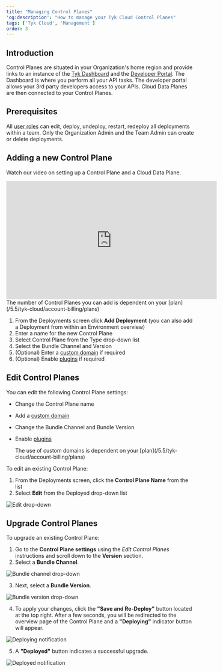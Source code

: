```yaml
---
title: "Managing Control Planes"
'og:description': "How to manage your Tyk Cloud Control Planes"
tags: ['Tyk Cloud', 'Management']
order: 3
---
```


## Introduction

Control Planes are situated in your Organization's home region and provide links to an instance of the [Tyk Dashboard](/5.5/tyk-dashboard) and the [Developer Portal](/5.5/tyk-developer-portal). The Dashboard is where you perform all your API tasks. The developer portal allows your 3rd party developers access to your APIs. Cloud Data Planes are then connected to your Control Planes.


## Prerequisites

All [user roles](/5.5/tyk-cloud/teams-&-users/user-roles) can edit, deploy, undeploy, restart, redeploy all deployments within a team. Only the Organization Admin and the Team Admin can create or delete deployments.

## Adding a new Control Plane

Watch our video on setting up a Control Plane and a Cloud Data Plane.

<iframe width="560" height="315" src="https://www.youtube.com/embed/JqXXEDplrr8" frameborder="0" allow="accelerometer; autoplay; clipboard-write; encrypted-media; gyroscope; picture-in-picture" allowfullscreen></iframe>


<Note>
The number of Control Planes you can add is dependent on your [plan](/5.5/tyk-cloud/account-billing/plans)
</Note>


1. From the Deployments screen click **Add Deployment** (you can also add a Deployment from within an Environment overview)
2. Enter a name for the new Control Plane
3. Select Control Plane from the Type drop-down list
4. Select the Bundle Channel and Version
5. (Optional) Enter a [custom domain](/5.5/tyk-cloud/using-custom-domains) if required
6. (Optional) Enable [plugins](/5.5/tyk-cloud/using-plugins) if required

## Edit Control Planes

You can edit the following Control Plane settings:
* Change the Control Plane name
* Add a [custom domain](/5.5/tyk-cloud/using-custom-domains)
* Change the Bundle Channel and Bundle Version
* Enable [plugins](/5.5/tyk-cloud/using-plugins)



    <Note>
    The use of custom domains is dependent on your [plan](/5.5/tyk-cloud/account-billing/plans)
    </Note>


To edit an existing Control Plane:

1. From the Deployments screen, click the **Control Plane Name** from the list
2. Select **Edit** from the Deployed drop-down list

<img src="/img/admin/cp-edit.png" alt="Edit drop-down" />

## Upgrade Control Planes

To upgrade an existing Control Plane:

1. Go to the **Control Plane settings** using the _Edit Control Planes_ instructions and scroll down to the **Version** section.
2. Select a **Bundle Channel**.

<img src="/img/admin/cp-edge-upgrade-channel.png" alt="Bundle channel drop-down" />

3. Next, select a **Bundle Version**.

<img src="/img/admin/cp-edge-upgrade-version.png" alt="Bundle version drop-down" />

4. To apply your changes, click the **"Save and Re-Deploy"** button located at the top right. After a few seconds, you will be redirected to the overview page of the Control Plane and a **"Deploying"** indicator button will appear. 

<img src="/img/admin/cp-edge-upgrade-deploying.png" alt="Deploying notification" />

5. A **"Deployed"** button indicates a successful upgrade.

<img src="/img/admin/cp-edge-upgrade-deployed.png" alt="Deployed notification" />
